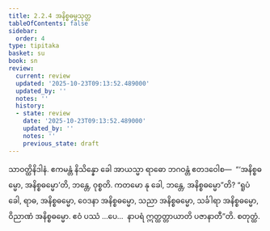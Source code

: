```yaml
---
title: 2.2.4 အနိစ္စဓမ္မသုတ္တ
tableOfContents: false
sidebar:
  order: 4
type: tipitaka
basket: su
book: sn
review:
  current: review
  updated: '2025-10-23T09:13:52.489000'
  updated_by: ''
  notes: ''
  history:
  - state: review
    date: '2025-10-23T09:13:52.489000'
    updated_by: ''
    notes: ''
    previous_state: draft
---
```



<ReviewStatus review={frontmatter.review} showDetails={true} />

<HypothesisAnnotation frontmatter={frontmatter} />

<DynamicBreadcrumb />

<Division number="173" book="sn" e="ch" v="18" p="304">

<Paragraph number="854" book="sn">
သာဝတ္ထိနိဒါနံ. ဧကမန္တံ နိသိန္နော ခေါ အာယသ္မာ ရာဓော ဘဂဝန္တံ ဧတဒဝေါစ—  “‘အနိစ္စဓမ္မော, အနိစ္စဓမ္မော’တိ, ဘန္တေ, ဝုစ္စတိ. ကတမော နု ခေါ, ဘန္တေ, အနိစ္စဓမ္မော”တိ? “ရူပံ ခေါ, ရာဓ, အနိစ္စဓမ္မော, ဝေဒနာ အနိစ္စဓမ္မော, သညာ အနိစ္စဓမ္မော, သင်္ခါရာ အနိစ္စဓမ္မော, ဝိညာဏံ အနိစ္စဓမ္မော. ဧဝံ ပဿံ …ပေ…  နာပရံ ဣတ္ထတ္တာယာတိ ပဇာနာတီ”တိ.

</Paragraph>
</Division>

<Paragraph number="855" type="center" book="sn">
စတုတ္ထံ.
</Paragraph>